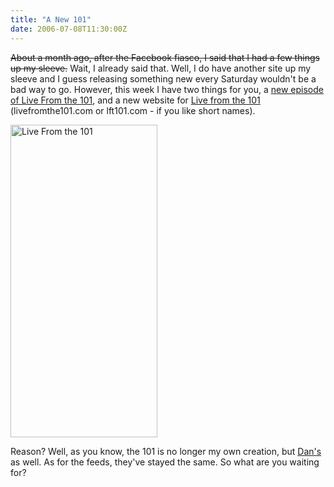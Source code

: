 ```yaml
---
title: "A New 101"
date: 2006-07-08T11:30:00Z
---
```


<del>About a month ago, after the Facebook fiasco, I said that I had a few things up my sleeve.</del> Wait, I already said that. Well, I do have another site up my sleeve and I guess releasing something new every Saturday wouldn't be a bad way to go. However, this week I have two things for you, a [new episode of Live From the 101][1], and a new website for [Live from the 101][2] (livefromthe101.com or lft101.com - if you like short names).

[<img src="http://static.flickr.com/78/185007494_21cef652fd.jpg" width="235" height="500" alt="Live From the 101" />][3]

Reason? Well, as you know, the 101 is no longer my own creation, but <a href="http://superfluousbanter.com" rel="friend met colleague">Dan's</a> as well. As for the feeds, they've stayed the same. So what are you waiting for?

 [1]: http://livefromthe101.com/download/episode011.mp3
 [2]: http://livefromthe101.com/
 [3]: http://www.flickr.com/photos/avalonstar/185007494/
